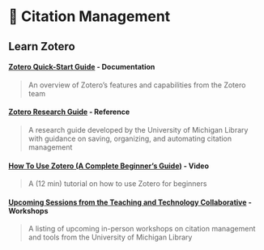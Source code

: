 # 🔖 Citation Management

## Learn Zotero

#### [**Zotero Quick-Start Guide**](https://www.zotero.org/support/quick_start_guide) **- Documentation**

> An overview of Zotero's features and capabilities from the Zotero team

#### [**Zotero Research Guide**](https://guides.lib.umich.edu/zotero) **- Reference**

> A research guide developed by the University of Michigan Library with guidance on saving, organizing, and automating citation management

#### [**How To Use Zotero (A Complete Beginner's Guide)**](https://youtu.be/JG7Uq_JFDzE?si=E6ct16pIHbP0XmD4) **- Video**

> A (12 min) tutorial on how to use Zotero for beginners

#### [**Upcoming Sessions from the Teaching and Technology Collaborative**](https://ttc.iss.lsa.umich.edu/ttc/sessions/upcoming/sponsor/university-library/?mode=excerpt) **- Workshops**

> A listing of upcoming in-person workshops on citation management and tools from the University of Michigan Library
